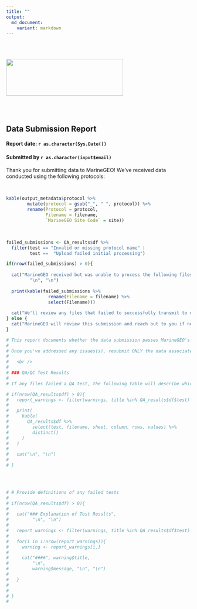 ```yaml
---
title: ""
output: 
  md_document: 
    variant: markdown
---
```


  <br />
  <br />

<img src="www/Logomark_MarineGEO_Tennenbaum_RGB.png" width="319" height="100"/>

  <br />
  <br />

## Data Submission Report
#### Report date: `r as.character(Sys.Date())`
#### Submitted by `r as.character(input$email)`

Thank you for submitting data to MarineGEO! We've received data conducted using the following protocols: 

<br />

```r

kable(output_metadata$protocol %>%
        mutate(protocol = gsub("_", " ", protocol)) %>%
        rename(Protocol = protocol,
               Filename = filename,
               `MarineGEO Site Code` = site))

```

<br />

```r

failed_submissions <- QA_results$df %>%
  filter(test == "Invalid or missing protocol name" |
         test ==  "Upload failed initial processing")

if(nrow(failed_submissions) > 0){
  
  cat("MarineGEO received but was unable to process the following files:", 
         "\n", "\n")
  
  print(kable(failed_submissions %>%
                rename(Filename = filename) %>%
                select(Filename)))
  
  cat("We'll review any files that failed to successfully transmit to our database and will reach out to data submitters with additional information or instructions. If you have any questions or concerns regarding this submission, please email MarineGEO (marinegeo@si.edu).")
} else {
  cat("MarineGEO will review this submission and reach out to you if necessary. If you have any questions or concerns regarding this submission, please email MarineGEO (marinegeo@si.edu).")
}


```



```r

# This report documents whether the data submission passes MarineGEO's quality assurance/quality control tests. If your submission failed one of the tests, you can view which protocol and sheet failed the test. Please update your data to fix any issues based on this information. If you cannot determine how to interpret a result, modify your data, or believe your data should be able to pass the tests, email MarineGEO (marinegeo@si.edu). 
# 
# Once you've addressed any issues(s), resubmit ONLY the data associated with the failed submission. 
# 
#   <br />
# 
# ### QA/QC Test Results
# 
# If any files failed a QA test, the following table will describe which uploaded file, sheet, column, row, and value (if applicable) triggered the errors. You can read a description of each test in the section beneath the table. 

# if(nrow(QA_results$df) > 0){
#   report_warnings <- filter(warnings, title %in% QA_results$df$test)
#   
#   print(   
#     kable(
#       QA_results$df %>%
#         select(test, filename, sheet, column, rows, values) %>%
#         distinct()
#     )
#   )
#   
#   cat("\n", "\n")
# 
# }



```

  <br />

```r
  
# # Provide definitions of any failed tests
# 
# if(nrow(QA_results$df) > 0){
#   
#   cat("### Explanation of Test Results", 
#         "\n", "\n")
#   
#   report_warnings <- filter(warnings, title %in% QA_results$df$test)
#   
#   for(i in 1:nrow(report_warnings)){
#     warning <- report_warnings[i,]
#     
#     cat("####", warning$title, 
#         "\n",
#         warning$message, "\n", "\n")
#     
#   }
#   
#   
# }
# 


```

  <br />
  <br />
